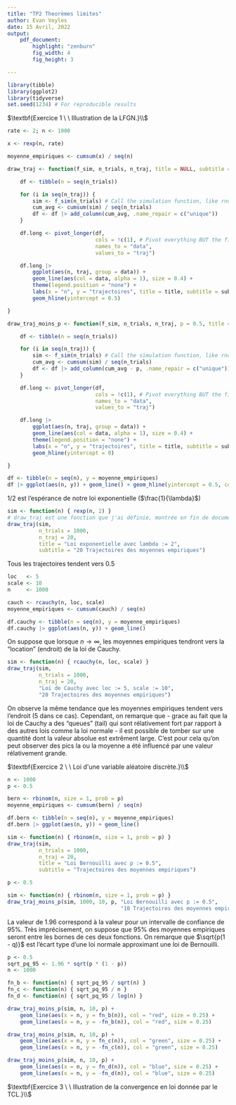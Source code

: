 ```yaml
---
title: "TP2 Theorèmes limites"
author: Evan Voyles
date: 15 Avril, 2022
output:
    pdf_document:
        highlight: "zenburn"
        fig_width: 4
        fig_height: 3

---
```


```R
library(tibble)
library(ggplot2)
library(tidyverse)
set.seed(1234) # For reproducible results
```

<!-- # Exercice 1 Loi d'une variable aléatoire discrète -->
$\textbf{Exercice 1 \ \ Illustration de la LFGN.}\\$
\begin{enumerate}
    \item Simuler un échantillon de taille 1000 de variables aléatoires $X_i$ de loi exponentielle de paramètre 2.
\end{enumerate}

```R
rate <- 2; n <- 1000

x <- rexp(n, rate)
```

\begin{itemize}
    \item[2.] En déduire les moyennes empiriques $\bar X_n = \frac{1}{n}\sum^n_{i = 1} X_i$ pour $n = 1, \dots, 1000.$
\end{itemize}

```R
moyenne_empiriques <- cumsum(x) / seq(n)
```
\begin{itemize}
    \item[3.] Tracer une trajectoire de la moyenne empirique, i.e $n \mapsto \bar X_n$ pour $n = 1, \dots, 1000.$ Superposer la droite
    d'équation $y = 1/2$ (utiliser la fonction \texttt{abline}). D'où vient 1/2?
\end{itemize}
```R
draw_traj <- function(f_sim, n_trials, n_traj, title = NULL, subtitle = NULL) {

    df <- tibble(n = seq(n_trials))

    for (i in seq(n_traj)) {
        sim <- f_sim(n_trials) # Call the simulation function, like rnorm(n, 0, 1)
        cum_avg <- cumsum(sim) / seq(n_trials)
        df <- df |> add_column(cum_avg, .name_repair = c("unique"))
    }

    df.long <- pivot_longer(df,
                            cols = !c(1), # Pivot everything BUT the first column
                            names_to = "data",
                            values_to = "traj")

    df.long |>
        ggplot(aes(n, traj, group = data)) +
        geom_line(aes(col = data, alpha = 1), size = 0.4) +
        theme(legend.position = "none") +
        labs(x = "n", y = "trajectoires", title = title, subtitle = subtitle) +
        geom_hline(yintercept = 0.5)

}

draw_traj_moins_p <- function(f_sim, n_trials, n_traj, p = 0.5, title = NULL, subtitle = NULL) {

    df <- tibble(n = seq(n_trials))

    for (i in seq(n_traj)) {
        sim <- f_sim(n_trials) # Call the simulation function, like rnorm(n, 0, 1)
        cum_avg <- cumsum(sim) / seq(n_trials)
        df <- df |> add_column(cum_avg - p, .name_repair = c("unique"))
    }

    df.long <- pivot_longer(df,
                            cols = !c(1), # Pivot everything BUT the first column
                            names_to = "data",
                            values_to = "traj")

    df.long |>
        ggplot(aes(n, traj, group = data)) +
        geom_line(aes(col = data, alpha = 1), size = 0.4) +
        theme(legend.position = "none") +
        labs(x = "n", y = "trajectoires", title = title, subtitle = subtitle) +
        geom_hline(yintercept = 0)

}
```


```R
df <- tibble(n = seq(n), y = moyenne_empiriques)
df |> ggplot(aes(n, y)) + geom_line() + geom_hline(yintercept = 0.5, col = "red")
```
1/2 est l'espérance de notre loi exponentielle ($\frac{1}{\lambda}$)

\begin{itemize}
    \item[4.] Superposer 20 autres trajectoires de la moyenne empirique.
\end{itemize}

```R
sim <- function(n) { rexp(n, 2) }
# draw_traj est une fonction que j'ai définie, montrée en fin de document
draw_traj(sim,
          n_trials = 1000,
          n_traj = 20,
          title = "Loi exponentielle avec lambda := 2",
          subtitle = "20 Trajectoires des moyennes empiriques")
```
Tous les trajectoires tendent vers 0.5

\begin{itemize}
    \item[5.] Reprendre les mêmes questions pour une loi de Cauchy. Que remarque-t-on?
\end{itemize}

```R
loc   <- 5
scale <- 10
n     <- 1000

cauch <- rcauchy(n, loc, scale)
moyenne_empiriques <- cumsum(cauch) / seq(n)

df.cauchy <- tibble(n = seq(n), y = moyenne_empiriques)
df.cauchy |> ggplot(aes(n, y)) + geom_line()
```

On suppose que lorsque $n \to \infty$, les moyennes empiriques tendront vers la "location" (endroit) de la loi de Cauchy.

```R
sim <- function(n) { rcauchy(n, loc, scale) }
draw_traj(sim,
          n_trials = 1000,
          n_traj = 20,
          "Loi de Cauchy avec loc := 5, scale := 10",
          "20 Trajectoires des moyennes empiriques")
```

On observe la même tendance que les moyennes empiriques tendent vers l'endroit (5 dans ce cas). Cependant, on remarque que - grace au fait
que la loi de Cauchy a des "queues" (tail) qui sont rélativement fort par rapport à des autres lois comme la loi normale - il est possible de tomber
sur une quantité dont la valeur absolue est extrêment large. C'est pour cela qu'on peut observer des pics la ou la moyenne a été influencé par une valeur
rélativement grande.

$\textbf{Exercice 2 \ \ Loi d'une variable aléatoire discrète.}\\$
\begin{enumerate}
    \item Illustrer la LFGN lorsque les $X_i$ sont i.i.d de loi de Bernouille $\mathcal{B}(p)$ avec $p = 0.5$
\end{enumerate}

```R
n <- 1000
p <- 0.5

bern <- rbinom(n, size = 1, prob = p)
moyenne_empiriques <- cumsum(bern) / seq(n)

df.bern <- tibble(n = seq(n), y = moyenne_empiriques)
df.bern |> ggplot(aes(n, y)) + geom_line()
```

```R
sim <- function(n) { rbinom(n, size = 1, prob = p) }
draw_traj(sim,
          n_trials = 1000,
          n_traj = 20,
          title = "Loi Bernouilli avec p := 0.5",
          subtitle = "Trajectoires des moyennes empiriques")
```

\begin{itemize}
    \item[2.] On s'intéresse maintenant à l'écart entre $\bar X_n$ et $p$ pour étudier la vitesse de convergence.
\end{itemize}
\begin{itemize}
    \item[(a)] Représenter 10 trajectoires de $\bar X_n - p$.
\end{itemize}

```R
p <- 0.5

sim <- function(n) { rbinom(n, size = 1, prob = p) }
draw_traj_moins_p(sim, 1000, 10, p, "Loi Bernouilli avec p := 0.5",
                                    "10 Trajectoires des moyennes empiriques moins p")
```

\begin{itemize}
    \item[(b)] Superposer en rouge les courbes $n \mapsto 1.96\frac{\sqrt{p(1 - p)}}{\sqrt{n}}$ et $n \mapsto -1.96\frac{\sqrt{p(1 - p)}}{\sqrt{n}}$. A quoi
    correspond 1.96 et que signifie t'il?
\end{itemize}

La valeur de 1.96 correspond à la valeur pour un intervalle de confiance de 95%. Très imprécisement, on suppose que 95% des moyennes empiriques seront
entre les bornes de ces deux fonctions. On remarque que $\sqrt{p(1 - q)}$ est l'écart type d'une loi normale approximant une loi de Bernouilli.
```R
p <- 0.5
sqrt_pq_95 <- 1.96 * sqrt(p * (1 - p))
n <- 1000

fn_b <- function(n) { sqrt_pq_95 / sqrt(n) }
fn_c <- function(n) { sqrt_pq_95 / n }
fn_d <- function(n) { sqrt_pq_95 / log(n) }

draw_traj_moins_p(sim, n, 10, p) +
    geom_line(aes(x = n, y = fn_b(n)), col = "red", size = 0.25) +
    geom_line(aes(x = n, y = -fn_b(n)), col = "red", size = 0.25)
```

\begin{itemize}
    \item[(c)] Superposer en rouge les courbes $n \mapsto 1.96\frac{\sqrt{p(1 - p)}}{n}$ et $n \mapsto -1.96\frac{\sqrt{p(1 - p)}}{n}$.
\end{itemize}

```R
draw_traj_moins_p(sim, n, 10, p) +
    geom_line(aes(x = n, y = fn_c(n)), col = "green", size = 0.25) +
    geom_line(aes(x = n, y = -fn_c(n)), col = "green", size = 0.25)
```

```R
draw_traj_moins_p(sim, n, 10, p) +
    geom_line(aes(x = n, y = fn_d(n)), col = "blue", size = 0.25) +
    geom_line(aes(x = n, y = -fn_d(n)), col = "blue", size = 0.25)
```

$\textbf{Exercice 3 \ \ Illustration de la convergence en loi donnée par le TCL.}\\$
